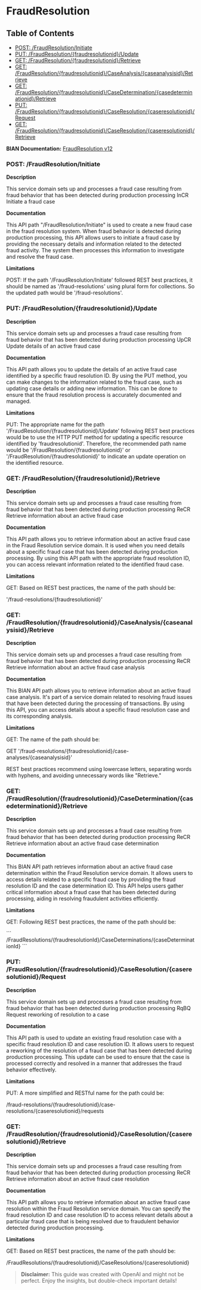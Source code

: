 # FraudResolution

## Table of Contents
- [POST: /FraudResolution/Initiate](#post-/fraudresolution/initiate)
- [PUT: /FraudResolution/\{fraudresolutionid\}/Update](#put-/fraudresolution/\{fraudresolutionid\}/update)
- [GET: /FraudResolution/\{fraudresolutionid\}/Retrieve](#get-/fraudresolution/\{fraudresolutionid\}/retrieve)
- [GET: /FraudResolution/\{fraudresolutionid\}/CaseAnalysis/\{caseanalysisid\}/Retrieve](#get-/fraudresolution/\{fraudresolutionid\}/caseanalysis/\{caseanalysisid\}/retrieve)
- [GET: /FraudResolution/\{fraudresolutionid\}/CaseDetermination/\{casedeterminationid\}/Retrieve](#get-/fraudresolution/\{fraudresolutionid\}/casedetermination/\{casedeterminationid\}/retrieve)
- [PUT: /FraudResolution/\{fraudresolutionid\}/CaseResolution/\{caseresolutionid\}/Request](#put-/fraudresolution/\{fraudresolutionid\}/caseresolution/\{caseresolutionid\}/request)
- [GET: /FraudResolution/\{fraudresolutionid\}/CaseResolution/\{caseresolutionid\}/Retrieve](#get-/fraudresolution/\{fraudresolutionid\}/caseresolution/\{caseresolutionid\}/retrieve)


**BIAN Documentation:** [FraudResolution v12](https://app.swaggerhub.com/apis/BIAN-3/FraudResolution/12.0.0)

### POST: /FraudResolution/Initiate

**Description**

This service domain sets up and processes a fraud case resulting from fraud behavior that has been detected during production processing InCR Initiate a fraud case

**Documentation**

This API path "/FraudResolution/Initiate" is used to create a new fraud case in the fraud resolution system\. When fraud behavior is detected during production processing\, this API allows users to initiate a fraud case by providing the necessary details and information related to the detected fraud activity\. The system then processes this information to investigate and resolve the fraud case\.

**Limitations**

POST: If the path '/FraudResolution/Initiate' followed REST best practices\, it should be named as '/fraud\-resolutions' using plural form for collections\. So the updated path would be '/fraud\-resolutions'\.

### PUT: /FraudResolution/\{fraudresolutionid\}/Update

**Description**

This service domain sets up and processes a fraud case resulting from fraud behavior that has been detected during production processing UpCR Update details of an active fraud case

**Documentation**

This API path allows you to update the details of an active fraud case identified by a specific fraud resolution ID\. By using the PUT method\, you can make changes to the information related to the fraud case\, such as updating case details or adding new information\. This can be done to ensure that the fraud resolution process is accurately documented and managed\.

**Limitations**

PUT: The appropriate name for the path '/FraudResolution/\{fraudresolutionid\}/Update' following REST best practices would be to use the HTTP PUT method for updating a specific resource identified by 'fraudresolutionid'\. Therefore\, the recommended path name would be '/FraudResolution/\{fraudresolutionid\}' or '/FraudResolution/\{fraudresolutionid\}' to indicate an update operation on the identified resource\.

### GET: /FraudResolution/\{fraudresolutionid\}/Retrieve

**Description**

This service domain sets up and processes a fraud case resulting from fraud behavior that has been detected during production processing ReCR Retrieve information about an active fraud case

**Documentation**

This API path allows you to retrieve information about an active fraud case in the Fraud Resolution service domain\. It is used when you need details about a specific fraud case that has been detected during production processing\. By using this API path with the appropriate fraud resolution ID\, you can access relevant information related to the identified fraud case\.

**Limitations**

GET: Based on REST best practices\, the name of the path should be:

'/fraud\-resolutions/\{fraudresolutionid\}'

### GET: /FraudResolution/\{fraudresolutionid\}/CaseAnalysis/\{caseanalysisid\}/Retrieve

**Description**

This service domain sets up and processes a fraud case resulting from fraud behavior that has been detected during production processing ReCR Retrieve information about an active fraud case analysis

**Documentation**

This BIAN API path allows you to retrieve information about an active fraud case analysis\. It's part of a service domain related to resolving fraud issues that have been detected during the processing of transactions\. By using this API\, you can access details about a specific fraud resolution case and its corresponding analysis\.

**Limitations**

GET: The name of the path should be:

GET '/fraud\-resolutions/\{fraudresolutionid\}/case\-analyses/\{caseanalysisid\}'

REST best practices recommend using lowercase letters\, separating words with hyphens\, and avoiding unnecessary words like "Retrieve\."

### GET: /FraudResolution/\{fraudresolutionid\}/CaseDetermination/\{casedeterminationid\}/Retrieve

**Description**

This service domain sets up and processes a fraud case resulting from fraud behavior that has been detected during production processing ReCR Retrieve information about an active fraud case determination

**Documentation**

This BIAN API path retrieves information about an active fraud case determination within the Fraud Resolution service domain\. It allows users to access details related to a specific fraud case by providing the fraud resolution ID and the case determination ID\. This API helps users gather critical information about a fraud case that has been detected during processing\, aiding in resolving fraudulent activities efficiently\.

**Limitations**

GET: Following REST best practices\, the name of the path should be:

\`\`\`
/FraudResolutions/\{fraudresolutionId\}/CaseDeterminations/\{caseDeterminationId\}
\`\`\`

### PUT: /FraudResolution/\{fraudresolutionid\}/CaseResolution/\{caseresolutionid\}/Request

**Description**

This service domain sets up and processes a fraud case resulting from fraud behavior that has been detected during production processing RqBQ Request reworking of resolution to a case

**Documentation**

This API path is used to update an existing fraud resolution case with a specific fraud resolution ID and case resolution ID\. It allows users to request a reworking of the resolution of a fraud case that has been detected during production processing\. This update can be used to ensure that the case is processed correctly and resolved in a manner that addresses the fraud behavior effectively\.

**Limitations**

PUT: A more simplified and RESTful name for the path could be: 

/fraud\-resolutions/\{fraudresolutionid\}/case\-resolutions/\{caseresolutionid\}/requests

### GET: /FraudResolution/\{fraudresolutionid\}/CaseResolution/\{caseresolutionid\}/Retrieve

**Description**

This service domain sets up and processes a fraud case resulting from fraud behavior that has been detected during production processing ReCR Retrieve information about an active fraud case resolution

**Documentation**

This API path allows you to retrieve information about an active fraud case resolution within the Fraud Resolution service domain\. You can specify the fraud resolution ID and case resolution ID to access relevant details about a particular fraud case that is being resolved due to fraudulent behavior detected during production processing\.

**Limitations**

GET: Based on REST best practices\, the name of the path should be:

/FraudResolutions/\{fraudresolutionid\}/CaseResolutions/\{caseresolutionid\}

> **Disclaimer:** This guide was created with OpenAI and might not be perfect. Enjoy the insights, but double-check important details!
